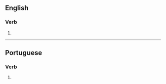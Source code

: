 ==English==

===Verb===
{{head|en|verb form}}

# {{en-third-person singular of|familiarize}}

----

==Portuguese==

===Verb===
{{head|pt|verb form}}

# {{pt-verb form of|familiarizar}}